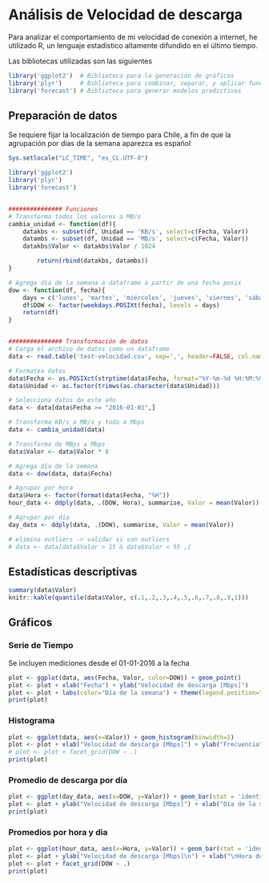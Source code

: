 # Análisis de Velocidad de descarga

Para analizar el comportamiento de mi velocidad de conexión a internet, he utilizado R, un lenguaje estadístico altamente difundido en el último tiempo.

Las bibliotecas utilizadas son las siguientes
```r
library('ggplot2') 	# Biblioteca para la generación de gráficos
library('plyr') 	# Biblioteca para combinar, separar, y aplicar funciones sobre dataframes
library('forecast')	# Biblioteca para generar modelos predictivos
```

## Preparación de datos

Se requiere fijar la localización de tiempo para Chile, a fin de que la agrupación por días de la semana aparezca es español
```r
Sys.setlocale("LC_TIME", "es_CL.UTF-8")
```


```r
library('ggplot2')
library('plyr')
library('forecast')


############### Funciones
# Transforma todos los valores a MB/s
cambia_unidad <- function(df){
	datakbs <- subset(df, Unidad == 'KB/s', select=c(Fecha, Valor))
	datambs <- subset(df, Unidad == 'MB/s', select=c(Fecha, Valor))
	datakbs$Valor <- datakbs$Valor / 1024

		return(rbind(datakbs, datambs))
}

# Agrega día de la semana a dataframe a partir de una fecha posix
dow <- function(df, fecha){
	days = c('lunes', 'martes', 'miércoles', 'jueves', 'viernes', 'sábado', 'domingo')
	df$DOW <- factor(weekdays.POSIXt(fecha), levels = days)
	return(df)
}


############### Transformación de datos
# Carga el archivo de datos como un dataframe
data <- read.table('test-velocidad.csv', sep=',', header=FALSE, col.names=c('Fecha', 'Valor', 'Unidad'))

# Formatea datos
data$Fecha <- as.POSIXct(strptime(data$Fecha, format="%Y-%m-%d %H:%M:%S"))
data$Unidad <- as.factor(trimws(as.character(data$Unidad)))

# Selecciona datos de este año
data <- data[data$Fecha >= "2016-01-01",]

# Transforma KB/s a MB/s y todo a Mbps
data <- cambia_unidad(data)

# Transforma de MBps a Mbps
data$Valor <- data$Valor * 8

# Agrega día de la semana
data <- dow(data, data$Fecha)

# Agrupar por hora
data$Hora <- factor(format(data$Fecha, "%H"))
hour_data <- ddply(data, .(DOW, Hora), summarise, Valor = mean(Valor))

# Agrupar por día
day_data <- ddply(data, .(DOW), summarise, Valor = mean(Valor))

# elimina outliers -> validar si son outliers
# data <- data[data$Valor > 15 & data$Valor < 55 ,]
```

## Estadísticas descriptivas

```r
summary(data$Valor)
knitr::kable(quantile(data$Valor, c(.1,.2,.3,.4,.5,.6,.7,.8,.9,1)))
```

## Gráficos

### Serie de Tiempo

Se incluyen mediciones desde el 01-01-2016 a la fecha 
```r
plot <- ggplot(data, aes(Fecha, Valor, color=DOW)) + geom_point()
plot <- plot + xlab("Fecha") + ylab("Velocidad de descarga [Mbps]")
plot <- plot + labs(color="Día de la semana") + theme(legend.position="bottom")
print(plot)
```

### Histograma
```r
plot <- ggplot(data, aes(x=Valor)) + geom_histogram(binwidth=1)
plot <- plot + xlab("Velocidad de descarga [Mbps]") + ylab("Frecuencia")
# plot <- plot + facet_grid(DOW ~ .)
print(plot)
```

### Promedio de descarga por día
```r
plot <- ggplot(day_data, aes(x=DOW, y=Valor)) + geom_bar(stat = 'identity') + geom_hline(yintercept=40)
plot <- plot + ylab("Velocidad de descarga [Mbps]") + xlab("Día de la semana")
print(plot)
```

### Promedios por hora y dia
```r
plot <- ggplot(hour_data, aes(x=Hora, y=Valor)) + geom_bar(stat = 'identity') + geom_hline(yintercept=40)
plot <- plot + ylab("Velocidad de descarga [Mbps]\n") + xlab("\nHora del Día")
plot <- plot + facet_grid(DOW ~ .)
print(plot)
```
